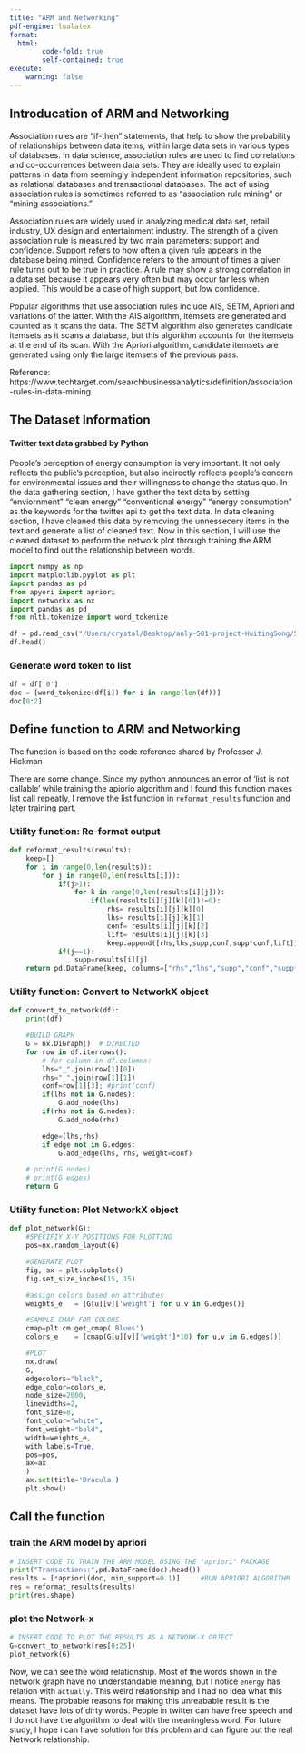 ```yaml
---
title: "ARM and Networking"
pdf-engine: lualatex
format:
  html:
        code-fold: true
        self-contained: true
execute:
    warning: false
---
```


## Introducation of ARM and Networking

Association rules are "if-then" statements, that help to show the probability of relationships between data items, within large data sets in various types of databases. In data science, association rules are used to find correlations and co-occurrences between data sets. They are ideally used to explain patterns in data from seemingly independent information repositories, such as relational databases and transactional databases. The act of using association rules is sometimes referred to as "association rule mining" or "mining associations."

Association rules are widely used in analyzing medical data set, retail industry, UX design and entertainment industry. The strength of a given association rule is measured by two main parameters: support and confidence. Support refers to how often a given rule appears in the database being mined. Confidence refers to the amount of times a given rule turns out to be true in practice. A rule may show a strong correlation in a data set because it appears very often but may occur far less when applied. This would be a case of high support, but low confidence.

Popular algorithms that use association rules include AIS, SETM, Apriori and variations of the latter. With the AIS algorithm, itemsets are generated and counted as it scans the data. The SETM algorithm also generates candidate itemsets as it scans a database, but this algorithm accounts for the itemsets at the end of its scan. With the Apriori algorithm, candidate itemsets are generated using only the large itemsets of the previous pass.

Reference: https://www.techtarget.com/searchbusinessanalytics/definition/association-rules-in-data-mining 

## The Dataset Information

#### Twitter text data grabbed by Python

People's perception of energy consumption is very important. It not only reflects the public's perception, but also indirectly reflects people's concern for environmental issues and their willingness to change the status quo. In the data gathering section, I have gather the text data by setting "enviornment" "clean energy" "conventional energy" "energy consumption" as the keywords for the twitter api to get the text data. In data cleaning section, I have cleaned this data by removing the unnessecery items in the text and generate a list of cleaned text. Now in this section, I will use the cleaned dataset to perform the network plot through training the ARM model to find out the relationship between words.


```python
import numpy as np
import matplotlib.pyplot as plt
import pandas as pd
from apyori import apriori
import networkx as nx 
import pandas as pd
from nltk.tokenize import word_tokenize

df = pd.read_csv("/Users/crystal/Desktop/anly-501-project-HuitingSong/501-project-website/data/cleaned data/piplineresult.csv",index_col=[0])
df.head()
```

### Generate word token to list
```python
 
df = df['0']
doc = [word_tokenize(df[i]) for i in range(len(df))]
doc[0:2]
```

## Define function to ARM and Networking

The function is based on the code reference shared by Professor J. Hickman

There are some change. Since my python announces an error of 'list is not callable' while training the apiorio algorithm and I found this function makes list call repeatly, I remove the list function in `reformat_results` function and later training part. 

### Utility function: Re-format output
```python
def reformat_results(results):
    keep=[]
    for i in range(0,len(results)):
        for j in range(0,len(results[i])):
            if(j>1):
                for k in range(0,len(results[i][j])):
                    if(len(results[i][j][k][0])!=0):
                        rhs= results[i][j][k][0]
                        lhs= results[i][j][k][1]
                        conf= results[i][j][k][2]
                        lift= results[i][j][k][3]
                        keep.append([rhs,lhs,supp,conf,supp*conf,lift])
            if(j==1):
                supp=results[i][j]
    return pd.DataFrame(keep, columns=["rhs","lhs","supp","conf","supp*conf","lift"])
```

### Utility function: Convert to NetworkX object
```python
def convert_to_network(df):
    print(df)

    #BUILD GRAPH
    G = nx.DiGraph()  # DIRECTED
    for row in df.iterrows():
        # for column in df.columns:
        lhs="_".join(row[1][0])
        rhs="_".join(row[1][1])
        conf=row[1][3]; #print(conf)
        if(lhs not in G.nodes): 
            G.add_node(lhs)
        if(rhs not in G.nodes): 
            G.add_node(rhs)

        edge=(lhs,rhs)
        if edge not in G.edges:
            G.add_edge(lhs, rhs, weight=conf)

    # print(G.nodes)
    # print(G.edges)
    return G
```

### Utility function: Plot NetworkX object
```python
def plot_network(G):
    #SPECIFIY X-Y POSITIONS FOR PLOTTING
    pos=nx.random_layout(G)

    #GENERATE PLOT
    fig, ax = plt.subplots()
    fig.set_size_inches(15, 15)

    #assign colors based on attributes
    weights_e   = [G[u][v]['weight'] for u,v in G.edges()]

    #SAMPLE CMAP FOR COLORS 
    cmap=plt.cm.get_cmap('Blues')
    colors_e    = [cmap(G[u][v]['weight']*10) for u,v in G.edges()]

    #PLOT
    nx.draw(
    G,
    edgecolors="black",
    edge_color=colors_e,
    node_size=2000,
    linewidths=2,
    font_size=8,
    font_color="white",
    font_weight="bold",
    width=weights_e,
    with_labels=True,
    pos=pos,
    ax=ax
    )
    ax.set(title='Dracula')
    plt.show()
```
       
## Call the function

### train the ARM model by apriori 
```python
# INSERT CODE TO TRAIN THE ARM MODEL USING THE "apriori" PACKAGE
print("Transactions:",pd.DataFrame(doc).head())
results = [*apriori(doc, min_support=0.1)]     #RUN APRIORI ALGORITHM
res = reformat_results(results)
print(res.shape)
```

### plot the Network-x 
```python
# INSERT CODE TO PLOT THE RESULTS AS A NETWORK-X OBJECT 
G=convert_to_network(res[0:25])
plot_network(G)
```

Now, we can see the word relationship. Most of the words shown in the network graph have no understandable meaning, but I notice `energy` has relation with `actually`. This weird relationship and I had no idea what this means. The probable reasons for making this unreabable result is the dataset have lots of dirty words. People in twitter can have free speech and I do not have the algorithm to deal with the meaningless word. 
For future study, I hope i can have solution for this problem and can figure out the real Network relationship.